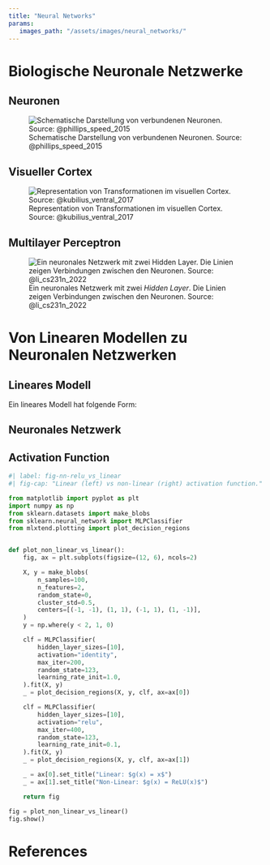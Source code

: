 ```yaml
---
title: "Neural Networks"
params:
   images_path: "/assets/images/neural_networks/"
---
```


# Biologische Neuronale Netzwerke

## Neuronen

![Schematische Darstellung von verbundenen Neuronen. Source: @phillips_speed_2015](/images/neural_networks/connected_neurons.png){width=600,#fig-nn-neurons}



## Visueller Cortex

![Representation von Transformationen im visuellen Cortex. Source: @kubilius_ventral_2017](/images/neural_networks/ventralvisualstream_v2.png){width=600,#fig-nn-visual-cortex}


## Multilayer Perceptron

![Ein neuronales Netzwerk mit zwei _Hidden Layer_. Die Linien zeigen Verbindungen zwischen den Neuronen. Source: @li_cs231n_2022](/images/neural_networks/mlp.jpeg){width=600,#fig-mlp-structure}




# Von Linearen Modellen zu Neuronalen Netzwerken



## Lineares Modell

Ein lineares Modell hat folgende Form:

\begin{equation}
   f(\mathbf{x}^{(i)}) = \mathbf{W} \mathbf{x}^{(i)}  +  \mathbf{b}
\end{equation}


## Neuronales Netzwerk

\begin{equation*}
   f(\mathbf{x}^{(i)}) = \mathbf{W}^{(2)} g\big(\mathbf{W}^{(1)} \mathbf{x}^{(i)}  +  \mathbf{b}^{(1)} \big)  +  \mathbf{b}^{(2)}
\end{equation*}


## Activation Function

\begin{equation}
\text{ReLU}(x) = \begin{cases}
x, & \text{if } x \geq 0 \\
0, & \text{if } x < 0
\end{cases}
\end{equation}



```python
#| label: fig-nn-relu_vs_linear
#| fig-cap: "Linear (left) vs non-linear (right) activation function."

from matplotlib import pyplot as plt
import numpy as np
from sklearn.datasets import make_blobs
from sklearn.neural_network import MLPClassifier
from mlxtend.plotting import plot_decision_regions


def plot_non_linear_vs_linear():
    fig, ax = plt.subplots(figsize=(12, 6), ncols=2)

    X, y = make_blobs(
        n_samples=100,
        n_features=2,
        random_state=0,
        cluster_std=0.5,
        centers=[(-1, -1), (1, 1), (-1, 1), (1, -1)],
    )
    y = np.where(y < 2, 1, 0)

    clf = MLPClassifier(
        hidden_layer_sizes=[10],
        activation="identity",
        max_iter=200,
        random_state=123,
        learning_rate_init=1.0,
    ).fit(X, y)
    _ = plot_decision_regions(X, y, clf, ax=ax[0])

    clf = MLPClassifier(
        hidden_layer_sizes=[10],
        activation="relu",
        max_iter=400,
        random_state=123,
        learning_rate_init=0.1,
    ).fit(X, y)
    _ = plot_decision_regions(X, y, clf, ax=ax[1])

    _ = ax[0].set_title("Linear: $g(x) = x$")
    _ = ax[1].set_title("Non-Linear: $g(x) = ReLU(x)$")

    return fig

fig = plot_non_linear_vs_linear()
fig.show()
```




# References

::: {#refs}
:::

